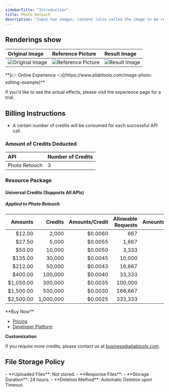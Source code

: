 ```yaml
---
sidebarTitle: "Introduction"
title: Photo Retouch
description: "Input two images, content (also called the image to be repaired) and style (also called the reference image). The content image is transformed according to the style of the style image to get a result image."
---
```


## Renderings show

| Original Image                                                                                         | Reference Picture                                                                                          | Result Image                                                                                       |
|:-------------------------------------------------------------------------------------------------------|:-----------------------------------------------------------------------------------------------------------|:---------------------------------------------------------------------------------------------------|
| ![Original Image](https://img.ailabtools.com/rapidapi/ReferPictureRestoringPicture/original-1-min.jpg) | ![Reference Picture](https://img.ailabtools.com/rapidapi/ReferPictureRestoringPicture/reference-1-min.jpg) | ![Result Image](https://img.ailabtools.com/rapidapi/ReferPictureRestoringPicture/result-1-min.jpg) |
<Tip>
**[👉 Online Experience 👈](https://www.ailabtools.com/image-photo-editing-example)**

If you'd like to see the actual effects, please visit the experience page for a trial.
</Tip>
## Billing Instructions

- A certain number of credits will be consumed for each successful API call.

### Amount of Credits Deducted

| API           | Number of Credits |
|:--------------|:------------------|
| Photo Retouch | 3                 |

### Resource Package

#### Universal Credits (Supports All APIs)

##### Applied to Photo Retouch

|   Amounts |   Credits | Amounts/Credit | Allowable Requests | Amounts/Request |
|----------:|----------:|---------------:|-------------------:|----------------:|
|    $12.00 |     2,000 |        $0.0060 |                667 |         $0.0180 |
|    $27.50 |     5,000 |        $0.0055 |              1,667 |         $0.0165 |
|    $50.00 |    10,000 |        $0.0050 |              3,333 |         $0.0150 |
|   $135.00 |    30,000 |        $0.0045 |             10,000 |         $0.0135 |
|   $212.00 |    50,000 |        $0.0043 |             16,667 |         $0.0129 |
|   $400.00 |   100,000 |        $0.0040 |             33,333 |         $0.0120 |
| $1,050.00 |   300,000 |        $0.0035 |            100,000 |         $0.0105 |
| $1,500.00 |   500,000 |        $0.0030 |            166,667 |         $0.0090 |
| $2,500.00 | 1,000,000 |        $0.0025 |            333,333 |         $0.0075 |
<Tip>
**Buy Now**

- <a href="https://www.ailabtools.com/price?tab=developer" target="_blank">Pricing</a>
- <a href="https://www.ailabtools.com/developer-platform" target="_blank">Developer Platform</a>

**Customization**

If you require more credits, please contact us at <a href="mailto:business@ailabtools.com">business@ailabtools.com</a>.
</Tip>
## File Storage Policy
<Tip>
- **Uploaded Files**: Not stored.
- **Response Files**:
  - **Storage Duration**: 24 hours.
  - **Deletion Method**: Automatic Deletion upon Timeout.
</Tip>  